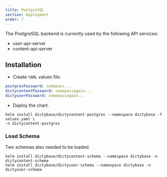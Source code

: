 ```yaml
---
title: PostgreSQL
section: Deployment
order: 7
---
```


The PostgreSQL backend is currently used by the following API services:

- user-api-server
- content-api-server

## Installation

- Create `YAML` values file.

```yaml
postgresPassword: somepass...
dictycontentPassword: somepassagain...
dictyuserPassword: somepassagain...
```

- Deploy the chart.

```shell
helm install dictybase/dictycontent-postgres --namespace dictybase -f values.yaml \
-n dictycontent-postgres
```

### Load Schema

Two schemas also needed to be loaded.

```shell
helm install dictybase/dictycontent-schema --namespace dictybase -n dictycontent-schema
helm install dictybase/dictyuser-schema --namespace dictybase -n dictyuser-schema
```
